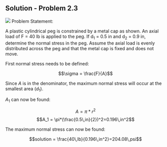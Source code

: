 ## Solution - Problem 2.3

![](images/144.png)
Problem Statement:

A plastic cylindrical peg is constrained by a metal cap as shown. An axial load of F = 40 lb is applied to the peg. If d<sub>1</sub> = 0.5 in and d<sub>2</sub> = 0.9 in, determine the normal stress in the peg. Assume the axial load is evenly distributed across the peg and that the metal cap is fixed and does not move.

First normal stress needs to be defined:

$$\sigma = \frac{F}{A}$$

Since $A$ is in the denominator, the maximum normal stress will occur at the smallest area ($d_1$).

$A_1$ can now be found:

$$A = \pi*r^2$$
$$A_1 = \pi*(\frac{0.5\,in}{2})^2=0.196\,in^2$$

The maximum normal stress can now be found:

$$solution = \frac{40\,lb}{0.196\,in^2}=204.08\,psi$$
